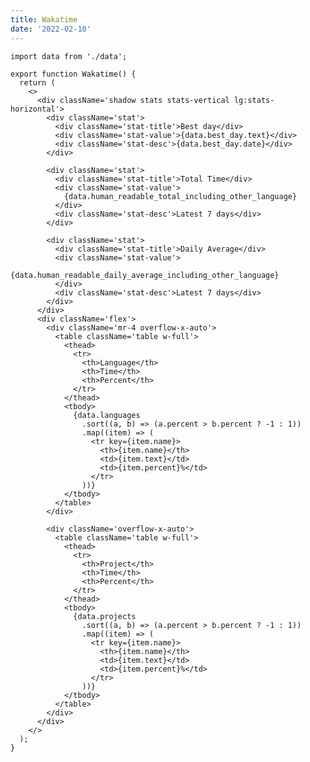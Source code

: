 ```yaml
---
title: Wakatime
date: '2022-02-10'
---
```



<Wakatime />

```tsx
import data from './data';

export function Wakatime() {
  return (
    <>
      <div className='shadow stats stats-vertical lg:stats-horizontal'>
        <div className='stat'>
          <div className='stat-title'>Best day</div>
          <div className='stat-value'>{data.best_day.text}</div>
          <div className='stat-desc'>{data.best_day.date}</div>
        </div>

        <div className='stat'>
          <div className='stat-title'>Total Time</div>
          <div className='stat-value'>
            {data.human_readable_total_including_other_language}
          </div>
          <div className='stat-desc'>Latest 7 days</div>
        </div>

        <div className='stat'>
          <div className='stat-title'>Daily Average</div>
          <div className='stat-value'>
            {data.human_readable_daily_average_including_other_language}
          </div>
          <div className='stat-desc'>Latest 7 days</div>
        </div>
      </div>
      <div className='flex'>
        <div className='mr-4 overflow-x-auto'>
          <table className='table w-full'>
            <thead>
              <tr>
                <th>Language</th>
                <th>Time</th>
                <th>Percent</th>
              </tr>
            </thead>
            <tbody>
              {data.languages
                .sort((a, b) => (a.percent > b.percent ? -1 : 1))
                .map((item) => (
                  <tr key={item.name}>
                    <th>{item.name}</th>
                    <td>{item.text}</td>
                    <td>{item.percent}%</td>
                  </tr>
                ))}
            </tbody>
          </table>
        </div>

        <div className='overflow-x-auto'>
          <table className='table w-full'>
            <thead>
              <tr>
                <th>Project</th>
                <th>Time</th>
                <th>Percent</th>
              </tr>
            </thead>
            <tbody>
              {data.projects
                .sort((a, b) => (a.percent > b.percent ? -1 : 1))
                .map((item) => (
                  <tr key={item.name}>
                    <th>{item.name}</th>
                    <td>{item.text}</td>
                    <td>{item.percent}%</td>
                  </tr>
                ))}
            </tbody>
          </table>
        </div>
      </div>
    </>
  );
}
```
